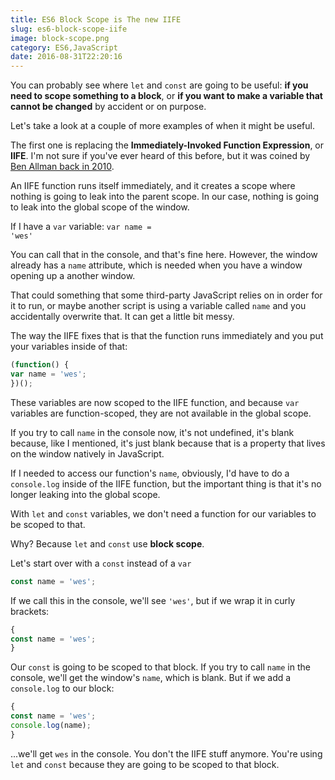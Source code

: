 ```yaml
---
title: ES6 Block Scope is The new IIFE
slug: es6-block-scope-iife
image: block-scope.png
category: ES6,JavaScript
date: 2016-08-31T22:20:16
---
```


You can probably see where <code>let</code> and <code>const</code> are going to be useful: <strong>if you need to scope something to a block</strong>, or <strong>if you want to make a variable that cannot be changed</strong> by accident or on purpose.

Let's take a look at a couple of more examples of when it might be useful.

The first one is replacing the <strong>Immediately-Invoked Function Expression</strong>, or <strong>IIFE</strong>. I'm not sure if you've ever heard of this before, but it was coined by <a href="(http://benalman.com/news/2010/11/immediately-invoked-function-expression/)">Ben Allman back in 2010</a>.

An IIFE function runs itself immediately, and it creates a scope where nothing is going to leak into the parent scope. In our case, nothing is going to leak into the global scope of the window.

If I have a <code>var</code> variable: <code>var name = 'wes'</code>

You can call that in the console, and that's fine here. However, the window already has a <code>name</code> attribute, which is needed when you have a window opening up a another window.

That could something that some third-party JavaScript relies on in order for it to run, or maybe another script is using a variable called <code>name</code> and you accidentally overwrite that. It can get a little bit messy.

The way the IIFE fixes that is that the function runs immediately and you put your variables inside of that:


```js
(function() {
var name = 'wes';
})();

```

These variables are now scoped to the IIFE function, and because <code>var</code> variables are function-scoped, they are not available in the global scope.

If you try to call <code>name</code> in the console now, it's not undefined, it's blank because, like I mentioned, it's just blank because that is a property that lives on the window natively in JavaScript.

If I needed to access our function's <code>name</code>, obviously, I'd have to do a <code>console.log</code> inside of the IIFE function, but the important thing is that it's no longer leaking into the global scope.

With <code>let</code> and <code>const</code> variables, we don't need a function for our variables to be scoped to that.

Why? Because <code>let</code> and <code>const</code> use <strong>block scope</strong>.

Let's start over with a <code>const</code> instead of a <code>var</code>


```js
const name = 'wes';

```

If we call this in the console, we'll see <code>'wes'</code>, but if we wrap it in curly brackets:


```js
{
const name = 'wes';
}


```

Our <code>const</code> is going to be scoped to that block. If you try to call <code>name</code> in the console, we'll get the window's <code>name</code>, which is blank. But if we add a <code>console.log</code> to our block:


```js
{
const name = 'wes';
console.log(name);
}


```

...we'll get <code>wes</code> in the console. You don't the IIFE stuff anymore. You're using <code>let</code> and <code>const</code> because they are going to be scoped to that block.